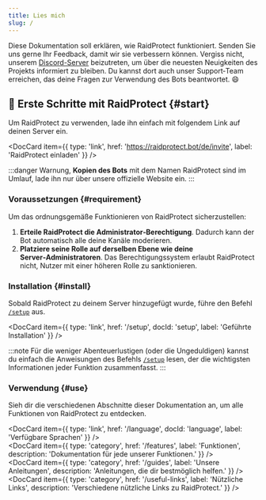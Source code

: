 ```yaml
---
title: Lies mich
slug: /
---
```



Diese Dokumentation soll erklären, wie RaidProtect funktioniert. Senden Sie uns gerne Ihr Feedback, damit wir sie verbessern können.
Vergiss nicht, unserem [Discord-Server](https://raidprotect.bot/discord) beizutreten, um über die neuesten Neuigkeiten des Projekts informiert zu bleiben. Du kannst dort auch unser Support‑Team erreichen, das deine Fragen zur Verwendung des Bots beantwortet. 😄

## 🚀 Erste Schritte mit RaidProtect {#start}

Um RaidProtect zu verwenden, lade ihn einfach mit folgendem Link auf deinen Server ein.

<DocCard item={{ type: 'link', href: 'https://raidprotect.bot/de/invite', label: 'RaidProtect einladen' }} />
<br />

:::danger
Warnung, **Kopien des Bots** mit dem Namen RaidProtect sind im Umlauf, lade ihn nur über unsere offizielle Website ein.
:::

### Voraussetzungen {#requirement}

Um das ordnungsgemäße Funktionieren von RaidProtect sicherzustellen:
1. **Erteile RaidProtect die Administrator‑Berechtigung**. Dadurch kann der Bot automatisch alle deine Kanäle moderieren.
2. **Platziere seine Rolle auf derselben Ebene wie deine Server‑Administratoren**. Das Berechtigungssystem erlaubt RaidProtect nicht, Nutzer mit einer höheren Rolle zu sanktionieren.

### Installation {#install}

Sobald RaidProtect zu deinem Server hinzugefügt wurde, führe den Befehl [`/setup`](./setup.md#install) aus.

<DocCard item={{ type: 'link', href: '/setup', docId: 'setup', label: 'Geführte Installation' }} />
<br />

:::note
Für die weniger Abenteuerlustigen (oder die Ungeduldigen) kannst du einfach die Anweisungen des Befehls [`/setup`](./setup.md#advanced) lesen, der die wichtigsten Informationen jeder Funktion zusammenfasst.
:::

### Verwendung {#use}

Sieh dir die verschiedenen Abschnitte dieser Dokumentation an, um alle Funktionen von RaidProtect zu entdecken.

<DocCard item={{ type: 'link', href: '/language', docId: 'language', label: 'Verfügbare Sprachen' }} />
<br />
<DocCard item={{ type: 'category', href: '/features', label: 'Funktionen', description: 'Dokumentation für jede unserer Funktionen.' }} />
<br />
<DocCard item={{ type: 'category', href: '/guides', label: 'Unsere Anleitungen', description: 'Anleitungen, die dir bestmöglich helfen.' }} />
<br />
<DocCard item={{ type: 'category', href: '/useful-links', label: 'Nützliche Links', description: 'Verschiedene nützliche Links zu RaidProtect.' }} />
<br />
